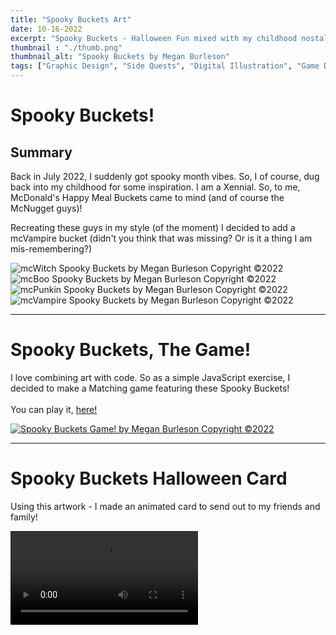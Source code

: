 ```yaml
---
title: "Spooky Buckets Art"
date: 10-16-2022
excerpt: "Spooky Buckets - Halloween Fun mixed with my childhood nostaligia."
thumbnail : "./thumb.png"
thumbnail_alt: "Spooky Buckets by Megan Burleson"
tags: ["Graphic Design", "Side Quests", "Digital Illustration", "Game Development"]
---
```



# Spooky Buckets!

## Summary

<p>Back in July 2022, I suddenly got spooky month vibes. So, I of course, dug back into my childhood for some inspiration.
I am a Xennial. So, to me, McDonald's Happy Meal Buckets came to mind (and of course the McNugget guys)!</p>
<p>Recreating these guys in my style (of the moment) I decided to add a mcVampire bucket (didn't you think that was missing? Or is it a thing I am mis-remembering?)</p>


<section className={portfolioStyles.gallery}>
   <div className={portfolioStyles.galleryItem}>
    <img src={spookyBuckets1} alt="mcWitch Spooky Buckets by Megan Burleson Copyright ©2022"/>
  </div>
   <div className={portfolioStyles.galleryItem}>
    <img src={spookyBuckets2} alt="mcBoo Spooky Buckets by Megan Burleson Copyright ©2022"/>
  </div>
  </section>

  <section className={portfolioStyles.gallery}>
  <div className={portfolioStyles.galleryItem}>
    <img src={spookyBuckets3} alt="mcPunkin Spooky Buckets by Megan Burleson Copyright ©2022"/>
  </div>
   <div className={portfolioStyles.galleryItem}>
    <img src={spookyBuckets4} alt="mcVampire Spooky Buckets by Megan Burleson Copyright ©2022"/>
  </div>
</section>

<hr/>

# Spooky Buckets, The Game!
<section className={portfolioStyles.spookyGame}>
<p>I love combining art with code. So as a simple JavaScript exercise, I decided to make a Matching game featuring these Spooky Buckets! <br/><br/>
You can play it, <a href="https://mburleson.github.io/spooky-memory-game/" title="Spooky Memory Game!">here!</a></p>
<a href="https://mburleson.github.io/spooky-memory-game/" title="Spooky Memory Game!"><img src={spookyGame} alt="Spooky Buckets Game! by Megan Burleson Copyright ©2022"/></a>
</section>

<hr/>

# Spooky Buckets Halloween Card
<section className={portfolioStyles.spookyGame}>
<p>Using this artwork - I made an animated card to send out to my friends and family!</p>
<section className={portfolioStyles.video}>
<video controls><source src={spookyCard} type="video/mp4"/></video>
</section>
</section>


